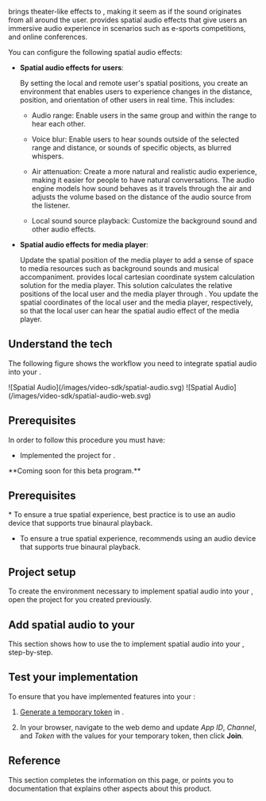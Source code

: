 
<Vg k="SPATIAL" />  brings theater-like effects to <Vpd k="NAME" />, making it seem as if the sound originates from all around the user. <Vpd k="SDK" /> provides spatial audio effects that give users an immersive audio experience in scenarios such as e-sports competitions, and online conferences.

You can configure the following spatial audio effects:

* **Spatial audio effects for users**:

    By setting the local and remote user's spatial positions, you create an environment that enables users to experience changes in the distance, position, and orientation of other users in real time. This includes:

    - Audio range: Enable users in the same group and within the range to hear each other.

    - Voice blur: Enable users to hear sounds outside of the selected range and distance, or sounds of specific objects, as blurred whispers.

    - Air attenuation: Create a more natural and realistic audio experience, making it easier for people to have natural conversations. The audio engine models how sound behaves as it travels through the air and adjusts the volume based on the distance of the audio source from the listener.

    - Local sound source playback: Customize the background sound and other audio effects.

* **Spatial audio effects for media player**:

   Update the spatial position of the media player to add a sense of space to media resources such as background sounds and musical accompaniment. <Vg k="COMPANY" /> provides local cartesian coordinate system calculation solution for the media player. This solution calculates the relative positions of the local user and the media player through <Vpd k="SDK" />. You update the spatial coordinates of the local user and the media player, respectively, so that the local user can hear the spatial audio effect of the media player.

## Understand the tech

The following figure shows the workflow you need to integrate spatial audio into your <Vpl k="CLIENT" />.

<PlatformWrapper notAllowed="web">
![Spatial Audio](/images/video-sdk/spatial-audio.svg)
</PlatformWrapper>

<PlatformWrapper platform="web">
![Spatial Audio](/images/video-sdk/spatial-audio-web.svg)
</PlatformWrapper>

## Prerequisites

In order to follow this procedure you must have:

* Implemented the [<Vg k="GET_STARTED"/>](../get-started/get-started-sdk) project for <Vpd k="NAME"/>.
<PlatformWrapper platform="react-js">
**Coming soon for this beta program.**
</PlatformWrapper>
<PlatformWrapper notAllowed="react-js">

## Prerequisites

<Prerequisites />
* To ensure a true spatial experience, best practice is to use an audio device that supports true binaural playback.

* To ensure a true spatial experience, <Vg k="COMPANY" /> recommends using an audio device that supports true binaural playback.


## Project setup

To create the environment necessary to implement spatial audio into your <Vpl k="CLIENT" />, open the [<Vg k="GET_STARTED"/>](../get-started/get-started-sdk) project for <Vpd k="NAME"/> you created previously.

<ProjectSetup />

## Add spatial audio to your <Vpl k="CLIENT" />

This section shows how to use the <Vg k="VSDK" /> to implement spatial audio into your <Vpl k="CLIENT" />, step-by-step.

<ProjectImplement />

## Test your implementation

To ensure that you have implemented <Vg k="SPATIAL" /> features into your <Vpl k="CLIENT" />:

1. [Generate a temporary token](../reference/manage-agora-account#generate-a-temporary-token) in <Vg k="CONSOLE" /> .

2. In your browser, navigate to the <Link target="_blank" to="{{Global.DEMO_BASIC_VIDEO_CALL_URL}}"><Vg k="COMPANY" /> web demo</Link> and update _App ID_, _Channel_, and _Token_ with the values for your temporary token, then click **Join**.

<ProjectTest />

## Reference

This section completes the information on this page, or points you to documentation that explains other aspects about this product.

<Reference />
</PlatformWrapper>
